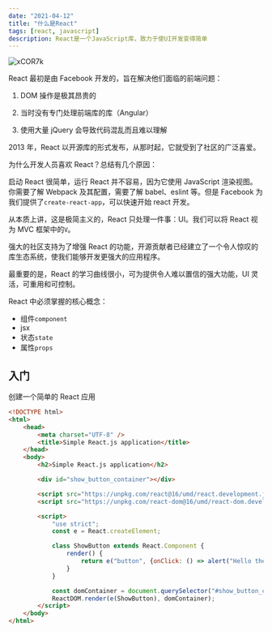 ```yaml
---
date: "2021-04-12"
title: "什么是React"
tags: [react, javascript]
description: React是一个JavaScript库，致力于使UI开发变得简单
---
```


![xCOR7k](https://cdn.jsdelivr.net/gh/manonicu/pics@master/uPic/xCOR7k.jpg)

React 最初是由 Facebook 开发的，旨在解决他们面临的前端问题：

1. DOM 操作是极其昂贵的

2. 当时没有专门处理前端库的库（Angular）

3. 使用大量 jQuery 会导致代码混乱而且难以理解

2013 年，React 以开源库的形式发布，从那时起，它就受到了社区的广泛喜爱。

为什么开发人员喜欢 React？总结有几个原因：

启动 React 很简单，运行 React 并不容易，因为它使用 JavaScript 渲染视图。你需要了解 Webpack 及其配置，需要了解 babel、eslint 等。但是 Facebook 为我们提供了`create-react-app`，可以快速开始 react 开发。

从本质上讲，这是极简主义的，React 只处理一件事：UI。我们可以将 React 视为 MVC 框架中的`V`。

强大的社区支持为了增强 React 的功能，开源贡献者已经建立了一个令人惊叹的库生态系统，使我们能够开发更强大的应用程序。

最重要的是，React 的学习曲线很小，可为提供令人难以置信的强大功能，UI 灵活，可重用和可控制。

React 中必须掌握的核心概念：

-   组件`component`
-   jsx
-   状态`state`
-   属性`props`

## 入门

创建一个简单的 React 应用

```html
<!DOCTYPE html>
<html>
	<head>
		<meta charset="UTF-8" />
		<title>Simple React.js application</title>
	</head>
	<body>
		<h2>Simple React.js application</h2>

		<div id="show_button_container"></div>

		<script src="https://unpkg.com/react@16/umd/react.development.js" crossorigin></script>
		<script src="https://unpkg.com/react-dom@16/umd/react-dom.development.js" crossorigin></script>

		<script>
			"use strict";
			const e = React.createElement;

			class ShowButton extends React.Component {
				render() {
					return e("button", {onClick: () => alert("Hello there!")}, "Show");
				}
			}

			const domContainer = document.querySelector("#show_button_container");
			ReactDOM.render(e(ShowButton), domContainer);
		</script>
	</body>
</html>
```
